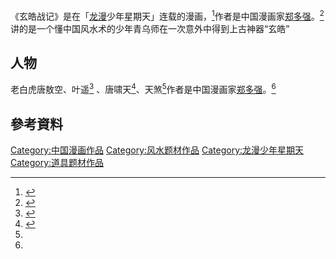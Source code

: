 {{expand|time=2015-04-26T02:21:52+00:00}}
《玄皓战记》是在「[[龙漫|龙漫]]少年星期天」连载的漫画，<ref name="#1">{{Cite news|url=http://www.hexieshe.com/636421/|title=「龙漫少年星期天」专业漫画出版团队急聘人才|language=zh-cn|publisher=和邪社|author=|date=2012-04-16|accessdate=2015-04-26|archive-date=2020-09-21|archive-url=https://web.archive.org/web/20200921194533/https://hexieshe.com/636421/|dead-url=no}}</ref>作者是中国漫画家[[郑多强|郑多强]]。<ref name="#2">{{Cite news|url=http://news.comicyu.com/2013/01/17/100460_2.html|title=《天方魔谭MAGI》乌戈暴走 《玄皓战记》天机沉冤得雪|language=zh-cn|publisher=漫域|author=狼小狼|date=2013年1月17日|accessdate=2015-04-26|archive-date=2016-03-04|archive-url=https://web.archive.org/web/20160304082647/http://news.comicyu.com/2013/01/17/100460_2.html|dead-url=no}}</ref>讲的是一个懂中国风水术的少年青乌师在一次意外中得到上古神器“玄皓”
==人物==
老白虎唐敖空、叶遥<ref>{{Cite news|url=http://www.ahyouth.com/news/20121009/662218.shtml|title=2012年10月号上《龙漫少年星期天》预告：《玄皓战记》峰回路转，《魔都十字路口》掀起四方混战！|language=zh-cn|publisher=安青网|author=|date=2012-10-09 |accessdate=2015-04-26}}</ref>
、唐啸天<ref>{{Cite news|url=http://news.comicyu.com/2012/11/05/93060_2.html|title=《龙漫少年星期天》11月号上：《天方魔谭MAGI》故友生隙？《玄皓战记》宿敌合作|language=zh-cn|publisher=漫域|author=下一代天骄|date=2012年11月5日|accessdate=2015-04-26|archive-date=2016-03-04|archive-url=https://web.archive.org/web/20160304085441/http://news.comicyu.com/2012/11/05/93060_2.html|dead-url=no}}</ref>、天煞<ref name="#1"/>作者是中国漫画家[[郑多强|郑多强]]。<ref name="#2"/>

==參考資料==
{{Reflist}}[[Category:中国漫画作品|Category:中国漫画作品]][[Category:风水题材作品|Category:风水题材作品]]
[[Category:龙漫少年星期天|Category:龙漫少年星期天]][[Category:道具题材作品|Category:道具题材作品]]